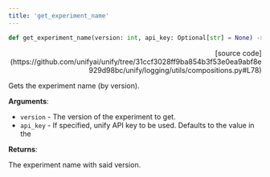 ```yaml
---
title: 'get_experiment_name'
---
```


```python
def get_experiment_name(version: int, api_key: Optional[str] = None) -> str:
```

<p align="right">[source code](https://github.com/unifyai/unify/tree/31ccf3028ff9ba854b3f53e0ea9abf8e929d98bc/unify/logging/utils/compositions.py#L78)</p>

Gets the experiment name (by version).

**Arguments**:

- `version` - The version of the experiment to get.
- `api_key` - If specified, unify API key to be used. Defaults to the value in the



**Returns**:

The experiment name with said version.